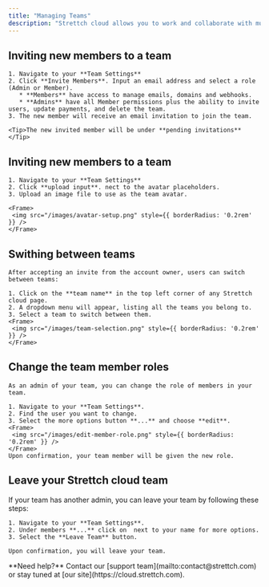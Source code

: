 ```yaml
---
title: "Managing Teams"
description: "Strettch cloud allows you to work and collaborate with multiple team members"
---
```


## Inviting new members to a team 


    1. Navigate to your **Team Settings**
    2. Click **Invite Members**. Input an email address and select a role (Admin or Member).
       * **Members** have access to manage emails, domains and webhooks.
       * **Admins** have all Member permissions plus the ability to invite users, update payments, and delete the team.
    3. The new member will receive an email invitation to join the team.
    
    <Tip>The new invited member will be under **pending invitations**</Tip>

## Inviting new members to a team 


    1. Navigate to your **Team Settings**
    2. Click **upload input**. nect to the avatar placeholders.
    3. Upload an image file to use as the team avatar.

    <Frame>
     <img src="/images/avatar-setup.png" style={{ borderRadius: '0.2rem' }} />
    </Frame>

## Swithing between teams 

    After accepting an invite from the account owner, users can switch between teams:

    1. Click on the **team name** in the top left corner of any Strettch cloud page.
    2. A dropdown menu will appear, listing all the teams you belong to.
    3. Select a team to switch between them.
    <Frame>
     <img src="/images/team-selection.png" style={{ borderRadius: '0.2rem' }} />
    </Frame>

## Change the team member roles

    As an admin of your team, you can change the role of members in your team.

    1. Navigate to your **Team Settings**.
    2. Find the user you want to change.
    3. Select the more options button **...** and choose **edit**.
    <Frame>
     <img src="/images/edit-member-role.png" style={{ borderRadius: '0.2rem' }} />
    </Frame>
    Upon confirmation, your team member will be given the new role.

## Leave your Strettch cloud team

   If your team has another admin, you can leave your team by following these steps:

    1. Navigate to your **Team Settings**.
    2. Under members **...** click on  next to your name for more options.
    3. Select the **Leave Team** button.
     
    Upon confirmation, you will leave your team.

<Note>
  **Need help?** Contact our [support team](mailto:contact@strettch.com) or stay tuned at [our site](https://cloud.strettch.com).
</Note>

